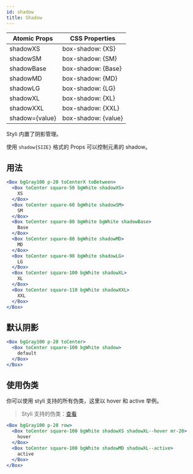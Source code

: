 ```yaml
---
id: shadow
title: Shadow
---
```


| Atomic Props   | CSS Properties      |
| -------------- | ------------------- |
| shadowXS       | box-shadow: {XS}    |
| shadowSM       | box-shadow: {SM}    |
| shadowBase     | box-shadow: {Base}  |
| shadowMD       | box-shadow: {MD}    |
| shadowLG       | box-shadow: {LG}    |
| shadowXL       | box-shadow: {XL}    |
| shadowXXL      | box-shadow: {XXL}   |
| shadow={value} | box-shadow: {value} |

Styli 内置了阴影管理。

使用 `shadow{SIZE}` 格式的 Props 可以控制元素的 shadow。

## 用法

```jsx live
<Box bgGray100 p-20 toCenterX toBetween>
  <Box toCenter square-50 bgWhite shadowXS>
    XS
  </Box>
  <Box toCenter square-60 bgWhite shadowSM>
    SM
  </Box>
  <Box toCenter square-80 bgWhite bgWhite shadowBase>
    Base
  </Box>
  <Box toCenter square-80 bgWhite shadowMD>
    MD
  </Box>
  <Box toCenter square-90 bgWhite shadowLG>
    LG
  </Box>
  <Box toCenter square-100 bgWhite shadowXL>
    XL
  </Box>
  <Box toCenter square-110 bgWhite shadowXXL>
    XXL
  </Box>
</Box>
```

## 默认阴影

```jsx live
<Box bgGray100 p-20 toCenter>
  <Box toCenter square-100 bgWhite shadow>
    default
  </Box>
</Box>
```

## 使用伪类

你可以使用 styli 支持的所有伪类，这里以 hover 和 active 举例。

> Styli 支持的伪类：[查看](/docs/pseudo)

```jsx live
<Box bgGray100 p-20 row>
  <Box toCenter square-100 bgWhite shadowXS shadowXL--hover mr-20>
    hover
  </Box>
  <Box toCenter square-100 bgWhite shadowMD shadowXL--active>
    active
  </Box>
</Box>
```
